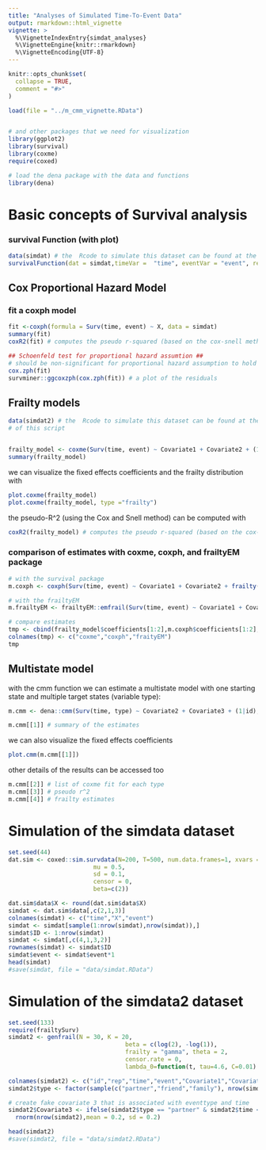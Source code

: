 ```yaml
---
title: "Analyses of Simulated Time-To-Event Data"
output: rmarkdown::html_vignette
vignette: >
  %\VignetteIndexEntry{simdat_analyses}
  %\VignetteEngine{knitr::rmarkdown}
  %\VignetteEncoding{UTF-8}
---
```


```r
knitr::opts_chunk$set(
  collapse = TRUE,
  comment = "#>"
)

load(file = "../m_cmm_vignette.RData")


# and other packages that we need for visualization
library(ggplot2)
library(survival)
library(coxme)
require(coxed)
```

```r

# load the dena package with the data and functions
library(dena)


```


# Basic concepts of Survival analysis #

### survival Function (with plot) ##
```r
data(simdat) # the  Rcode to simulate this dataset can be found at the bottom of this script
survivalFunction(dat = simdat,timeVar =  "time", eventVar = "event", returnDF = F, verbose = F)


```

## Cox Proportional Hazard Model 

### fit a coxph model 

```r
fit <-coxph(formula = Surv(time, event) ~ X, data = simdat)
summary(fit)
coxR2(fit) # computes the pseudo r-squared (based on the cox-snell method)

## Schoenfeld test for proportional hazard assumtion ##
# should be non-significant for proportional hazard assumption to hold
cox.zph(fit) 
survminer::ggcoxzph(cox.zph(fit)) # a plot of the residuals
```

## Frailty models 
```r
data(simdat2) # the  Rcode to simulate this dataset can be found at the bottom
# of this script


frailty_model <- coxme(Surv(time, event) ~ Covariate1 + Covariate2 + (1|id),dat = simdat2) 
summary(frailty_model)
```

we can visualize the fixed effects coefficients and the frailty distribution with

```r
plot.coxme(frailty_model)
plot.coxme(frailty_model, type ="frailty")

```

the pseudo-R^2 (using the Cox and Snell method) can be computed with

```r
coxR2(frailty_model) # computes the pseudo r-squared (based on the cox-snell method)

```


<!-- check robustness of findings of a few individual only have a few observations i.e., can the multilevel structure of the data "compensate" for individuals with small N? -->
<!-- ```{r, } -->

<!-- simdat2.reduced <- simdat2 -->
<!-- simdat2.reduced[#simdat2.reduced$id %in% 1:3 & -->
<!--                   sample(c(F,T,T,T), 60, replace =T),# set 3/4 of the data to NA -->
<!--                 c("Covariate1","Covariate2")] <- NA -->
<!-- frailty_model2 <- coxme(Surv(time, event) ~ Covariate1 + Covariate2 + (1|id),  dat = simdat2.reduced)  -->


<!-- ``` -->

### comparison of estimates with coxme, coxph, and frailtyEM package

```r

# with the survival package
m.coxph <- coxph(Surv(time, event) ~ Covariate1 + Covariate2 + frailty(id), simdat2)

# with the frailtyEM
m.frailtyEM <- frailtyEM::emfrail(Surv(time, event) ~ Covariate1 + Covariate2 + cluster(id), simdat2)

# compare estimates
tmp <- cbind(frailty_model$coefficients[1:2],m.coxph$coefficients[1:2], m.frailtyEM$coefficients)
colnames(tmp) <- c("coxme","coxph","fraityEM")
tmp

```

## Multistate model 

with the cmm function we can estimate a multistate model with one starting state and multiple target states (variable type): 

```r

m.cmm <- dena::cmm(Surv(time, type) ~ Covariate2 + Covariate3 + (1|id), dat = simdat2)

```

```r
m.cmm[[1]] # summary of the estimates

```

we can also visualize the fixed effects coefficients

```r
plot.cmm(m.cmm[[1]])
```

other details of the results can be accessed too

```r
m.cmm[[2]] # list of coxme fit for each type
m.cmm[[3]] # pseudo r^2
m.cmm[[4]] # frailty estimates

```



# Simulation of the simdata dataset 
```r

set.seed(44)
dat.sim <- coxed::sim.survdata(N=200, T=500, num.data.frames=1, xvars = 1, 
                        mu = 0.5,
                        sd = 0.1,
                        censor = 0,
                        beta=c(2))

dat.sim$data$X <- round(dat.sim$data$X)
simdat <- dat.sim$data[,c(2,1,3)]
colnames(simdat) <- c("time","X","event")
simdat <- simdat[sample(1:nrow(simdat),nrow(simdat)),]
simdat$ID <- 1:nrow(simdat)
simdat <- simdat[,c(4,1,3,2)]
rownames(simdat) <- simdat$ID
simdat$event <- simdat$event*1
head(simdat)
#save(simdat, file = "data/simdat.RData")
```
# Simulation of the simdata2 dataset 
```r
set.seed(133)
require(frailtySurv)
simdat2 <- genfrail(N = 30, K = 20, 
                                 beta = c(log(2), -log(1)),
                                 frailty = "gamma", theta = 2, 
                                 censor.rate = 0,
                                 lambda_0=function(t, tau=4.6, C=0.01) (tau*(C*t)^tau)/t)

colnames(simdat2) <- c("id","rep","time","event","Covariate1","Covariate2")
simdat2$type <- factor(sample(c("partner","friend","family"), nrow(simdat2), replace = T))

# create fake covariate 3 that is associated with eventtype and time 
simdat2$Covariate3 <- ifelse(simdat2$type == "partner" & simdat2$time < 200,1,0) + 
  rnorm(nrow(simdat2),mean = 0.2, sd = 0.2)

head(simdat2)
#save(simdat2, file = "data/simdat2.RData")
```


